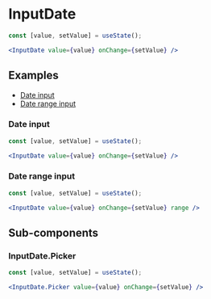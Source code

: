 
# InputDate

<Documenter component={InputDate}>

```jsx preview
const [value, setValue] = useState();

<InputDate value={value} onChange={setValue} />
```

</Documenter>

## Examples

- [Date input](#date-input)
- [Date range input](#date-range-input)

### Date input

```jsx preview
const [value, setValue] = useState();

<InputDate value={value} onChange={setValue} />
```

### Date range input

```jsx preview
const [value, setValue] = useState();

<InputDate value={value} onChange={setValue} range />
```

## Sub-components

### InputDate.Picker

<Documenter component={InputDate.Picker} sub>

```jsx preview
const [value, setValue] = useState();

<InputDate.Picker value={value} onChange={setValue} />
```

</Documenter>
